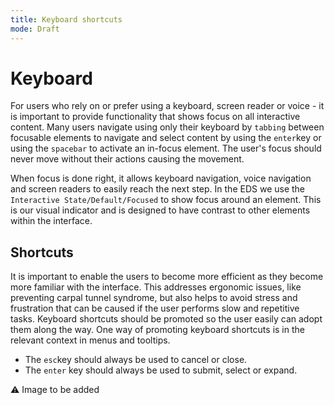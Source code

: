 ```yaml
---
title: Keyboard shortcuts
mode: Draft
---
```


# Keyboard

For users who rely on or prefer using a keyboard, screen reader or voice - it is important to provide functionality that shows focus on all interactive content.
Many users navigate using only their keyboard by `tabbing` between focusable elements to navigate and select content by using the `enter`key or using the `spacebar` to activate an in-focus element. 
The user's focus should never move without their actions causing the movement. 

When focus is done right, it allows keyboard navigation, voice navigation and screen readers to easily reach the next step. In the EDS we use the `Interactive State/Default/Focused` to show focus around an element. 
This is our visual indicator and is designed to have contrast to other elements within the interface.



## Shortcuts

It is important to enable the users to become more efficient as they become more familiar with the interface. 
This addresses ergonomic issues, like preventing carpal tunnel syndrome, but also helps to avoid stress and frustration that can be caused if the user performs slow and repetitive tasks.
Keyboard shortcuts should be promoted so the user easily can adopt them along the way. 
One way of promoting keyboard shortcuts is in the relevant context in menus and tooltips. 

- The `esc`key should always be used to cancel or close.  
- The `enter` key should always be used to submit, select or expand.

:warning: Image to be added
<!--MAKE EDS IMAGE LIKE https://storage.googleapis.com/spec-host-backup/mio-design%2Fassets%2F0B54x0KDcs5U-cV83SmI1eDdsMGs%2Fcascading-menu-2.png
-->
